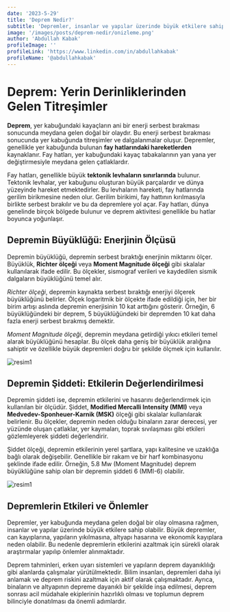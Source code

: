 ```yaml
---
date: '2023-5-29'
title: 'Deprem Nedir?'
subtitle: 'Depremler, insanlar ve yapılar üzerinde büyük etkilere sahip olduğundan, deprem riskini azaltmak ve toplumu bilinçlendirmek hayati öneme sahiptir.'
image: '/images/posts/deprem-nedir/onizleme.png'
author: 'Abdullah Kabak'
profileImage: ''
profileLink: 'https://www.linkedin.com/in/abdullahkabak'
profileName: '@abdullahkabak'
---
```


# **Deprem: Yerin Derinliklerinden Gelen Titreşimler**

**Deprem**, yer kabuğundaki kayaçların ani bir enerji serbest bırakması sonucunda meydana gelen doğal bir olaydır. Bu enerji serbest bırakması sonucunda yer kabuğunda titreşimler ve dalgalanmalar oluşur. Depremler, genellikle yer kabuğunda bulunan **fay hatlarındaki hareketlerden** kaynaklanır. Fay hatları, yer kabuğundaki kayaç tabakalarının yan yana yer değiştirmesiyle meydana gelen çatlaklardır.

Fay hatları, genellikle büyük **tektonik levhaların sınırlarında** bulunur. Tektonik levhalar, yer kabuğunu oluşturan büyük parçalardır ve dünya yüzeyinde hareket etmektedirler. Bu levhaların hareketi, fay hatlarında gerilim birikmesine neden olur. Gerilim birikimi, fay hattının kırılmasıyla birlikte serbest bırakılır ve bu da depremlere yol açar. Fay hatları, dünya genelinde birçok bölgede bulunur ve deprem aktivitesi genellikle bu hatlar boyunca yoğunlaşır.

## **Depremin Büyüklüğü: Enerjinin Ölçüsü**

Depremin büyüklüğü, depremin serbest bıraktığı enerjinin miktarını ölçer. Büyüklük, **Richter ölçeği** veya **Moment Magnitude ölçeği** gibi skalalar kullanılarak ifade edilir. Bu ölçekler, sismograf verileri ve kaydedilen sismik dalgaların büyüklüğünü temel alır.

_Richter ölçeği_, depremin kaynakta serbest bıraktığı enerjiyi ölçerek büyüklüğünü belirler. Ölçek logaritmik bir ölçekte ifade edildiği için, her bir birim artışı aslında depremin enerjisinin 10 kat arttığını gösterir. Örneğin, 6 büyüklüğündeki bir deprem, 5 büyüklüğündeki bir depremden 10 kat daha fazla enerji serbest bırakmış demektir.

_Moment Magnitude ölçeği_, depremin meydana getirdiği yıkıcı etkileri temel alarak büyüklüğünü hesaplar. Bu ölçek daha geniş bir büyüklük aralığına sahiptir ve özellikle büyük depremleri doğru bir şekilde ölçmek için kullanılır.

![resim1](/images/posts/deprem-nedir/resim1.png)

## **Depremin Şiddeti: Etkilerin Değerlendirilmesi**

Depremin şiddeti ise, depremin etkilerini ve hasarını değerlendirmek için kullanılan bir ölçüdür. Şiddet, **Modified Mercalli Intensity (MMI)** veya **Medvedev-Sponheuer-Karnik (MSK)** ölçeği gibi skalalar kullanılarak belirlenir. Bu ölçekler, depremin neden olduğu binaların zarar derecesi, yer yüzünde oluşan çatlaklar, yer kaymaları, toprak sıvılaşması gibi etkileri gözlemleyerek şiddeti değerlendirir.

Şiddet ölçeği, depremin etkilerinin yerel şartlara, yapı kalitesine ve uzaklığa bağlı olarak değişebilir. Genellikle bir rakam ve bir harf kombinasyonu şeklinde ifade edilir. Örneğin, 5.8 Mw (Moment Magnitude) deprem büyüklüğüne sahip olan bir depremin şiddeti 6 (MMI-6) olabilir.

![resim1](/images/posts/deprem-nedir/resim2.png)

## **Depremlerin Etkileri ve Önlemler**

Depremler, yer kabuğunda meydana gelen doğal bir olay olmasına rağmen, insanlar ve yapılar üzerinde büyük etkilere sahip olabilir. Büyük depremler, can kayıplarına, yapıların yıkılmasına, altyapı hasarına ve ekonomik kayıplara neden olabilir. Bu nedenle depremlerin etkilerini azaltmak için sürekli olarak araştırmalar yapılıp önlemler alınmaktadır.

Deprem tahminleri, erken uyarı sistemleri ve yapıların deprem dayanıklılığı gibi alanlarda çalışmalar yürütülmektedir. Bilim insanları, depremleri daha iyi anlamak ve deprem riskini azaltmak için aktif olarak çalışmaktadır. Ayrıca, binaların ve altyapının depreme dayanıklı bir şekilde inşa edilmesi, deprem sonrası acil müdahale ekiplerinin hazırlıklı olması ve toplumun deprem bilinciyle donatılması da önemli adımlardır.
